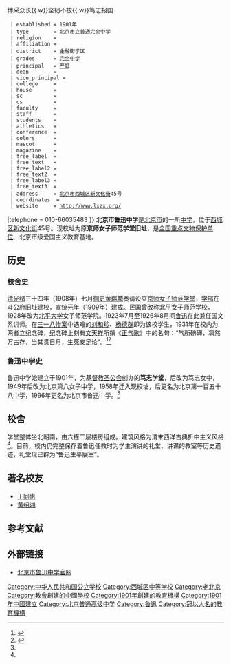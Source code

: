 {{Infobox School
  | name        = 北京市鲁迅中学
  | other_name  = Beijing Lu Xun High School
  | image       = Beijing Lu Xun High School (20211211163644).jpg
  | caption     = 
  | motto       = 实事求是{{.w}}博采众长{{.w}}坚韧不拔{{.w}}笃志报国
  | established = 1901年
  | type        = 北京市立普通完全中学
  | religion    = 
  | affiliation =
  | district    = 金融街学区
  | grades      = [[完全中学|完全中学]]
  | principal   = [[严虹|严虹]]
  | dean        = 
  | vice_principal = 
  | college     = 
  | house       = 
  | sc          = 
  | cs          = 
  | faculty     = 
  | staff       = 
  | students    = 
  | athletics   = 
  | conference  = 
  | colors      = 
  | mascot      = 
  | magazine    = 
  | free_label  = 
  | free_text   = 
  | free_label2 = 
  | free_text2  = 
  | free_label3 = 
  | free_text3  = 
  | address     = [[北京市|北京市]][[西城区|西城区]][[新文化街|新文化街]]45号
  | coordinates  = {{coord|39|54|11.376|N|116|21|53.172|E|display=inline,title|scale:100000}}
  | website     = http://www.lxzx.org/
|telephone = 010-66035483
}}
{{文物保护单位
| 级别 = 全国
| 名称 = 京师女子师范学堂旧址
| 图片 = Introduction panel of the Site of Beijing Women's Normal University (20211211163705).jpg
| 编号 = 6-881
| 分类 = 近现代重要史迹及代表性建筑
| 时代 = [[清朝|清]]至[[中華民國|民国]]
| 所在 =  {{CHN}}[[北京市|北京市]][[西城区|西城区]]
| 登录 = 1961年
| Cat = 北京全国重点文物保护单位
}}
'''北京市鲁迅中学'''是[[北京市|北京市]]的一所[[中学|中学]]，位于[[西城区|西城区]][[新文化街|新文化街]]45号。现校址为原'''京师女子师范学堂旧址'''，是[[全国重点文物保护单位|全国重点文物保护单位]]、北京市级爱国主义教育基地。

== 历史 ==
=== 校舍史 ===
[[清朝|清]][[光绪|光绪]]三十四年（1908年）七月[[御史|御史]][[黄瑞麟|黄瑞麟]]奏请设立[[京师女子师范学堂|京师女子师范学堂]]，[[學部_(清朝)|学部]]在[[斗公府|斗公府]]旧址建校，[[宣统|宣统]]元年（1909年）建成。民国曾改称北平女子师范学校，1928年改为[[北平大学|北平大学]]女子师范学院。1923年7月至1926年8月间[[鲁迅|鲁迅]]在此兼任国文系讲师。在[[三一八惨案|三一八惨案]]中遇难的[[刘和珍|刘和珍]]、[[杨德群|杨德群]]即为该校学生，1931年在校内为两者立纪念碑，纪念碑上刻有[[文天祥|文天祥]]所撰《[[正气歌|正气歌]]》中的名句：“气所磅礴，凛然万古存，当其贯日月，生死安足论”。<ref name="北京古建筑地图">{{cite book zh |title=北京古建筑地图（上） |author=李路珂, 王南, 胡介中, 李菁 |publisher=清华大学出版社 |year=2009 |pages=231 |isbn=978-7-302-19775-1 }}</ref><ref name="学校简介">{{cite web|title=学校简介|publisher=北京市鲁迅中学|url=http://www.lxzx.org/article/show.php?itemid=396|deadurl=yes|archiveurl=https://web.archive.org/web/20120312011532/http://www.lxzx.org/article/show.php?itemid=396|archivedate=2012-03-12|accessdate=2010-12-29}}</ref>

=== 鲁迅中学史 ===
鲁迅中学始建立于1901年，为[[基督教|基督教]][[圣公会|圣公会]]创办的'''笃志学堂'''，后改为笃志女中，1949年后改为北京第八女子中学，1958年迁入现校址，后更名为北京第一百五十八中学，1996年更名为北京市鲁迅中学。<ref name="学校简介"/>

==校舍==
学堂整体坐北朝南，由六栋二层楼房组成。建筑风格为清末西洋古典折中主义风格<ref name="北京古建筑地图"/>。目前，校内仍完整保存着鲁迅任教时为学生演讲的礼堂、讲课的教室等历史遗迹，礼堂现已辟为“鲁迅生平展室”。

==著名校友==
*[[王同惠|王同惠]]
*[[黄绍湘|黄绍湘]]

==参考文献==
{{reflist}}

==外部链接==
*[http://www.lxzx.org/ 北京市鲁迅中学官网] {{Wayback|url=http://www.lxzx.org/ |date=20161219172956 }}

{{中国近代大学建筑}}
{{北京全国重点文物保护单位}}

[[Category:中华人民共和国公立学校|Category:中华人民共和国公立学校]]
[[Category:西城区中等学校|Category:西城区中等学校]]
[[Category:老北京|Category:老北京]]
[[Category:教會創建的中國學校|Category:教會創建的中國學校]]
[[Category:1901年創建的教育機構|Category:1901年創建的教育機構]]
[[Category:1901年中國建立|Category:1901年中國建立]]
[[Category:北京普通高级中学|Category:北京普通高级中学]]
[[Category:鲁迅|Category:鲁迅]]
[[Category:冠以人名的教育機構|Category:冠以人名的教育機構]]